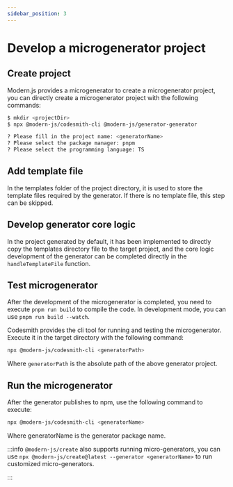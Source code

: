 ```yaml
---
sidebar_position: 3
---
```


# Develop a microgenerator project

## Create project

Modern.js provides a microgenerator to create a microgenerator project, you can directly create a microgenerator project with the following commands:

```bash
$ mkdir <projectDir>
$ npx @modern-js/codesmith-cli @modern-js/generator-generator

? Please fill in the project name: <generatorName>
? Please select the package manager: pnpm
? Please select the programming language: TS
```

## Add template file

In the templates folder of the project directory, it is used to store the template files required by the generator. If there is no template file, this step can be skipped.

## Develop generator core logic

In the project generated by default, it has been implemented to directly copy the templates directory file to the target project, and the core logic development of the generator can be completed directly in the `handleTemplateFile` function.

## Test microgenerator

After the development of the microgenerator is completed, you need to execute `pnpm run build` to compile the code. In development mode, you can use `pnpm run build --watch`.

Codesmith provides the cli tool for running and testing the microgenerator. Execute it in the target directory with the following command:

```bash
npx @modern-js/codesmith-cli <generatorPath>
```

Where `generatorPath` is the absolute path of the above generator project.

## Run the microgenerator

After the generator publishes to npm, use the following command to execute:

```bash
npx @modern-js/codesmith-cli <generatorName>
```

Where generatorName is the generator package name.

:::info
`@modern-js/create` also supports running micro-generators, you can use `npx @modern-js/create@latest --generator <generatorName>` to run customized micro-generators.

:::
